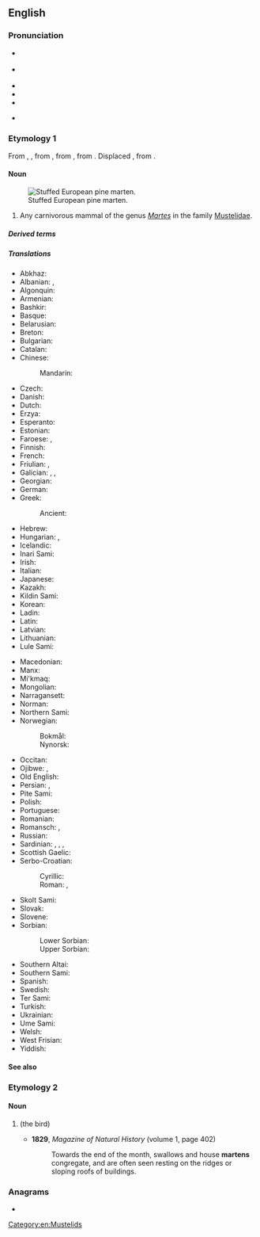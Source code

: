 {{also|Marten|Mårten}}
==English==
{{wiki}}
{{wikispecies|Martes}}

===Pronunciation===
* {{a|UK}} {{IPA|en|/ˈmɑː.tɪn/|/ˈmɑː.tən/}}
* {{a|US}} {{IPA|en|/ˈmɑɹ.tən/|[ˈmɑɹ.ʔn̩]}}
* {{audio|en|En-us-marten.ogg|Audio (US)}}
* {{hyphenation|en|mar|ten}}
* {{rhymes|en|ɑː(ɹ)tɪn}}
* {{homophones|en|martin|Martin}} {{q|in some accents}}

===Etymology 1===
From {{inh|en|enm|martren}}, {{m|enm|martryn}}, from {{der|en|fro|martrine||marten fur}}, from {{der|en|odt|*marthrīn||of marten fur}}, from {{m|odt|*marthar||marten}}. Displaced {{noncog|ang|mearþ}}, from {{noncog|gem-pro|*marþuz}}.

====Noun====
{{en-noun}}
[[File:Martes martes-549-01 (UR1).jpg|thumb|Stuffed European pine marten.]]
# Any carnivorous mammal of the genus ''[[Martes]]'' in the family [[Mustelidae]].

=====Derived terms=====
{{der3|en|{{vern|American marten}}|beech marten|Japanese marten|{{vern|nilgiri marten}}|pine marten|stone marten|yellow-throated marten}}

=====Translations=====
{{trans-top|mammal}}
* Abkhaz: {{t|ab|цыҕ|sc=Cyrl}}
* Albanian: {{t+|sq|kunadhe}}, {{t+|sq|shqarth}}
* Algonquin: {{t|alq|wàbicèsè}}
* Armenian: {{t+|hy|կզաքիս}}
* Bashkir: {{t|ba|һыуһар}}
* Basque: {{t|eu|lepahori}}
* Belarusian: {{t|be|куні́ца|f}}
* Breton: {{t+|br|mart}}
* Bulgarian: {{t|bg|бя́лка|f}}
* Catalan: {{t+|ca|marta|f}}
* Chinese:
*: Mandarin: {{t+|cmn|貂|tr=diāo|sc=Hani}}
* Czech: {{t+|cs|kuna|f}}
* Danish: {{t|da|mår|c}}
* Dutch: {{t+|nl|marter|m}}
* Erzya: {{t|myv|чинеме}}
* Esperanto: {{t|eo|marteso}}
* Estonian: {{t|et|nugis}}
* Faroese: {{t|fo|márur|m}}, {{t|fo|mørður|m}}
* Finnish: {{t+|fi|näätä}}
* French: {{t+|fr|marte|f}}
* Friulian: {{t|fur|mardar}}, {{t|fur|martar}}
* Galician: {{t+|gl|marta|f}}, {{t|gl|fuíña|f}}, {{t|gl|lagaria|f}}
* Georgian: {{t|ka|კვერნა|sc=Geor}}
* German: {{t+|de|Marder|m}}
* Greek: {{t|el|δενδροκούναβο}}
*: Ancient: {{t|grc|ἴκτις|f}}
* Hebrew: {{t+|he|דלק|tr=dalák}}
* Hungarian: {{t+|hu|nyuszt}}, {{t+|hu|nyest}}
* Icelandic: {{t+|is|mörður|m}}
* Inari Sami: {{t|smn|neeti}}
* Irish: {{t+|ga|cat crainn|m}}
* Italian: {{t+|it|martora|f}}
* Japanese: {{t+|ja|テン|tr=ten|sc=Jpan}}
* Kazakh: {{t|kk|сусар}}
* Kildin Sami: {{t|sjd|не̄дтҍ}}
* Korean: {{t+|ko|담비}}
* Ladin: {{t|lld|meder}}
* Latin: {{t|la|martēs|f}}
* Latvian: {{t|lv|cauna|f}}
* Lithuanian: {{t+|lt|kiaunė|f}}
* Lule Sami: {{t|smj|niehte}}
{{trans-mid}}
* Macedonian: {{t|mk|куна|f}}
* Manx: {{t|gv|kayt billey|m}}
* Mi'kmaq: {{t|mic|apistanewj|an}}
* Mongolian: {{t+|mn|суусар}}
* Narragansett: {{t|xnt|wappenagh}}
* Norman: {{t|nrf|martre|f}} {{q|Jersey}}
* Northern Sami: {{t|se|neahti}}
* Norwegian:
*: Bokmål: {{t|nb|mår|m}}
*: Nynorsk: {{t|nb|mår|m}}
* Occitan: {{t+|oc|marta|f}}
* Ojibwe: {{t|oj|waabizheshi}}, {{t|oj|waabizheshiwag|p}}
* Old English: {{t|ang|mearþ|m}}
* Persian: {{t+|fa|سمور|tr=samur}}, {{t+|fa|خز|tr=xaz}}
* Pite Sami: {{t|sje|marrta}}
* Polish: {{t+|pl|kuna|f}}
* Portuguese: {{t+|pt|marta|f}}
* Romanian: {{t+|ro|jder|m}}
* Romansch: {{t|rom|fiergna|f}}, {{t|rom|guis|m}}
* Russian: {{t+|ru|куни́ца|f}}
* Sardinian: {{t|sc|schirri}}, {{t|sc|isbirru}}, {{t|sc|marta}}, {{t|sc|martzu}}
* Scottish Gaelic: {{t|gd|taghan}}
* Serbo-Croatian:
*: Cyrillic: {{t|sh|куна|f|sc=Cyrl}}
*: Roman: {{t+|sh|kuna|f}}, {{t|sh|cibetka|f}}
* Skolt Sami: {{t|sms|niẹʹtt}}
* Slovak: {{t+|sk|kuna|f}}
* Slovene: {{t+|sl|kuna|f}}
* Sorbian:
*: Lower Sorbian: {{t|dsb|kuna|f}}
*: Upper Sorbian: {{t|hsb|kuna|f}}
* Southern Altai: {{t|alt|суузар}}
* Southern Sami: {{t|sma|maarhte}}
* Spanish: {{t|es|marta|f}}
* Swedish: {{t+|sv|mård|c}}
* Ter Sami: {{t|sjt|niette}}
* Turkish: {{t+|tr|sansar}}
* Ukrainian: {{t|uk|куни́ця|f}}
* Ume Sami: {{t|sju|martta}}
* Welsh: {{t|cy|bele}}
* West Frisian: {{t|fy|marter}}
* Yiddish: {{t|yi|מאַרדער|m}}
{{trans-bottom}}

====See also====
{{col4|en
|badger
|ermine
|ferret
|fisher
|mink
|mustelid
|otter
|sable
|stoat
|weasel
|wolverine
}}

===Etymology 2===

====Noun====
{{en-noun}}

# {{archaic form of|en|martin|nodot=yes}} (the bird)
#* '''1829''', ''Magazine of Natural History'' (volume 1, page 402)
#*: Towards the end of the month, swallows and house '''martens''' congregate, and are often seen resting on the ridges or sloping roofs of buildings.

===Anagrams===
* {{anagrams|en|a=aemnrt|Arment|rament}}

[[Category:en:Mustelids]]